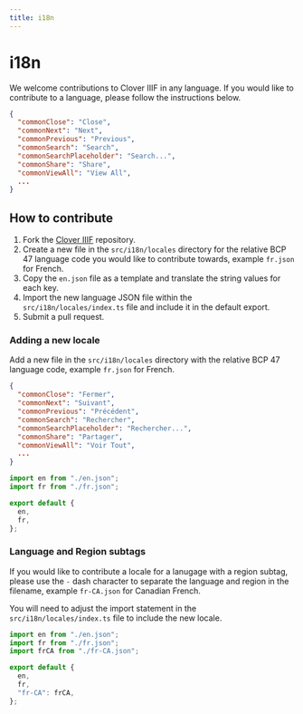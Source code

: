 ```yaml
---
title: i18n
---
```


# i18n

We welcome contributions to Clover IIIF in any language. If you would like to contribute to a language, please follow the instructions below.

```json filename="src/i18n/locales/en.json"
{
  "commonClose": "Close",
  "commonNext": "Next",
  "commonPrevious": "Previous",
  "commonSearch": "Search",
  "commonSearchPlaceholder": "Search...",
  "commonShare": "Share",
  "commonViewAll": "View All",
  ...
}
```

## How to contribute

1. Fork the [Clover IIIF](https://github.com/samvera-labs/clover-iiif) repository.
2. Create a new file in the `src/i18n/locales` directory for the relative BCP 47 language code you would like to contribute towards, example `fr.json` for French.
3. Copy the `en.json` file as a template and translate the string values for each key.
4. Import the new language JSON file within the `src/i18n/locales/index.ts` file and include it in the default export.
5. Submit a pull request.

### Adding a new locale

Add a new file in the `src/i18n/locales` directory with the relative BCP 47 language code, example `fr.json` for French.

```json filename="src/i18n/locales/fr.json"
{
  "commonClose": "Fermer",
  "commonNext": "Suivant",
  "commonPrevious": "Précédent",
  "commonSearch": "Rechercher",
  "commonSearchPlaceholder": "Rechercher...",
  "commonShare": "Partager",
  "commonViewAll": "Voir Tout",
  ...
}
```

```ts filename="src/i18n/locales/index.ts"
import en from "./en.json";
import fr from "./fr.json";

export default {
  en,
  fr,
};
```

### Language and Region subtags

If you would like to contribute a locale for a lanugage with a region subtag,
please use the `-` dash character to separate the language and region in the filename,
example `fr-CA.json` for Canadian French.

You will need to adjust the import statement in the `src/i18n/locales/index.ts` file to include the new locale.

```ts filename="src/i18n/locales/index.ts"
import en from "./en.json";
import fr from "./fr.json";
import frCA from "./fr-CA.json";

export default {
  en,
  fr,
  "fr-CA": frCA,
};
```
